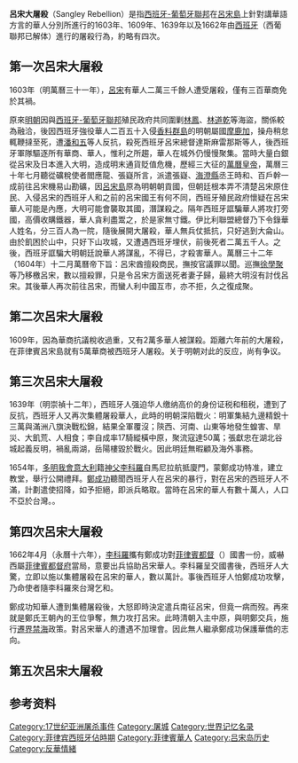 '''呂宋大屠殺'''（Sangley Rebellion）是指[[伊比利聯盟|西班牙-葡萄牙聯邦]]在[[呂宋島|呂宋島]]上針對講華語方言的華人分別所進行的1603年、1609年、1639年以及1662年由[[西班牙哈布斯堡王朝|西班牙]]（西葡聯邦已解体）進行的屠殺行為，約略有四次。

==第一次呂宋大屠殺==
1603年（明萬曆三十一年），[[呂宋|呂宋]]有華人二萬三千餘人遭受屠殺，僅有三百華商免於其禍{{参|name=参考1|{{cite book|author1=张培忠|title=《海权1662 郑成功收复台湾》|date=2016-08-01|publisher=花城出版社|isbn=9787536080256|pages=171|accessdate=2018-02-21}}}}。

原來[[明朝|明朝]]因與[[伊比利聯盟|西班牙-葡萄牙聯邦]]殖民政府共同圍剿[[林凤_(海盗)|林鳳]]、[[林道乾|林道乾]]等海盜，關係較為融洽，後因西班牙強役華人二百五十入侵[[摩鹿加群島|香料群島]]的明朝屬國[[摩鹿加|摩鹿加]]，操舟稍怠輒鞭撻至死，遭[[潘和五|潘和五]]等人反抗，殺死西班牙呂宋總督達斯麻雷那斯等人，後西班牙軍隊驅逐所有華商、華人，惟利之所趨，華人在城外仍慢慢聚集。當時大量白銀從呂宋及日本進入大明，造成明末通貨貶值危機，歷經三大征的[[萬曆皇帝|萬曆皇帝]]，萬曆三十年七月聽從礦稅使者閻應龍、張嶷所言，派遣張嶷、[[海澄縣|海澄縣]]丞王時和、百戶幹一成前往呂宋機易山勘礦，因[[呂宋島|呂宋島]]原為明朝朝貢國，但朝廷根本弄不清楚呂宋原住民、入侵呂宋的西班牙人和之前的呂宋國王有何不同，西班牙殖民政府懷疑在呂宋華人可能是內應，大明可能會襲取其國，潛謀殺之。隔年西班牙誆騙華人將攻打旁國，高價收購鐵器，華人貪利盡鬻之，於是家無寸鐵。伊比利聯盟總督乃下令錄華人姓名，分三百人為一院，隨後展開大屠殺，華人無兵仗抵抗，只好逃到大侖山。由於飢困於山中，只好下山攻城，又遭遇西班牙埋伏，前後死者二萬五千人。之後，西班牙誆騙大明朝廷說華人將謀亂，不得已，才殺害華人。萬曆三十二年（1604年）十二月萬曆帝下旨：呂宋酋擅殺商民，撫按官議罪以聞。巡撫[[徐學聚|徐學聚]]等乃移檄呂宋，數以擅殺罪，只是令呂宋方面送死者妻子歸，最終大明沒有討伐呂宋。其後華人再次前往呂宋，而蠻人利中國互市，亦不拒，久之復成聚。

==第二次呂宋大屠殺==
1609年，因為華商抗議稅收過重，又有2萬多華人被謀殺。距離六年前的大屠殺，在菲律賓呂宋島就有5萬華商被西班牙人屠殺。关于明朝对此的反应，尚有争议。

==第三次呂宋大屠殺==
1639年（明崇禎十二年），西班牙人强迫华人缴纳高价的身份证税和租税，遭到了反抗，西班牙人又再次集體屠殺華人，此時的明朝深陷戰火：明軍集結九邊精銳十三萬與滿洲八旗決戰松錦，結果全軍覆沒；陝西、河南、山東等地發生蝗害、旱災、大飢荒、人相食；李自成率17騎縱橫中原，聚流寇達50萬；張獻忠在湖北谷城起義反明，禍亂兩湖，岳陽樓毀於戰火。因此明廷無暇顧及海外事務{{参|name=参考1}}。

1654年，[[多明我會|多明我會]][[意大利|意大利]]籍[[神父|神父]][[李科羅|李科羅]]自馬尼拉航抵廈門，蒙鄭成功特准，建立教堂，舉行公開禮拜。[[鄭成功|鄭成功]]聽聞西班牙人在呂宋的暴行，對在呂宋的西班牙人不滿，計劃遣使招降，如予拒絕，即派兵略取。當時在呂宋的華人有數十萬人，人口不亞於台灣。{{参|{{cite book|author1=张培忠|title=《海权1662 郑成功收复台湾》|date=2016-08-01|publisher=花城出版社|isbn=9787536080256|pages=166—169|accessdate=2018-02-21}}}}。

==第四次呂宋大屠殺==
1662年4月（永曆十六年），[[李科羅|李科羅]]攜有鄭成功對[[菲律賓總督列表|菲律賓都督]]（{{tsl|en|Sabiniano Manrique de Lara||Sabiniano Manrique de Lara}}）國書一份，威嚇西屬[[菲律賓都督府|菲律賓都督府]]當局，意要出兵協助呂宋華人。李科羅呈交國書後，西班牙人大驚，立即以施以集體屠殺在呂宋的華人，數以萬計。事後西班牙人怕鄭成功攻擊，乃命使者隨李科羅來台灣乞和{{参|{{cite book|author1=张培忠|title=《海权1662 郑成功收复台湾》|date=2016-08-01|publisher=花城出版社|isbn=9787536080256|pages=172|accessdate=2018-02-21}}}}。

鄭成功知華人遭到集體屠殺後，大怒即時決定遣兵南征呂宋，但竟一病而歿。再來就是鄭氏王朝內的王位爭奪，無力攻打呂宋。此時清朝入主中原，與明鄭交兵，施行[[遷界禁海|遷界禁海]]政策。對呂宋華人的遭遇不加理會。因此無人繼承鄭成功保護華僑的志向。

==第五次呂宋大屠殺==
{{Citation needed|1762年時為[[七年戰爭|七年戰爭]]，英國對[[西班牙波旁王朝|西班牙波旁王室]]宣戰，華人在英國佔領馬尼拉期間進行反西戰爭，西班牙殖民總督安達下令絞死群島各地所有華人，直到1765年為止，被殺華人有6000人之多。}}

== 参考资料 ==
{{ReflistH|2}}
{{RefFoot}}
{{ReflistF}}

{{明朝歷史事件}}
[[Category:17世纪亚洲屠杀事件|Category:17世纪亚洲屠杀事件]]
[[Category:屠城|Category:屠城]]
[[Category:世界记忆名录|Category:世界记忆名录]]
[[Category:菲律宾西班牙佔時期|Category:菲律宾西班牙佔時期]]
[[Category:菲律賓華人|Category:菲律賓華人]]
[[Category:吕宋岛历史|Category:吕宋岛历史]]
[[Category:反華情緒|Category:反華情緒]]